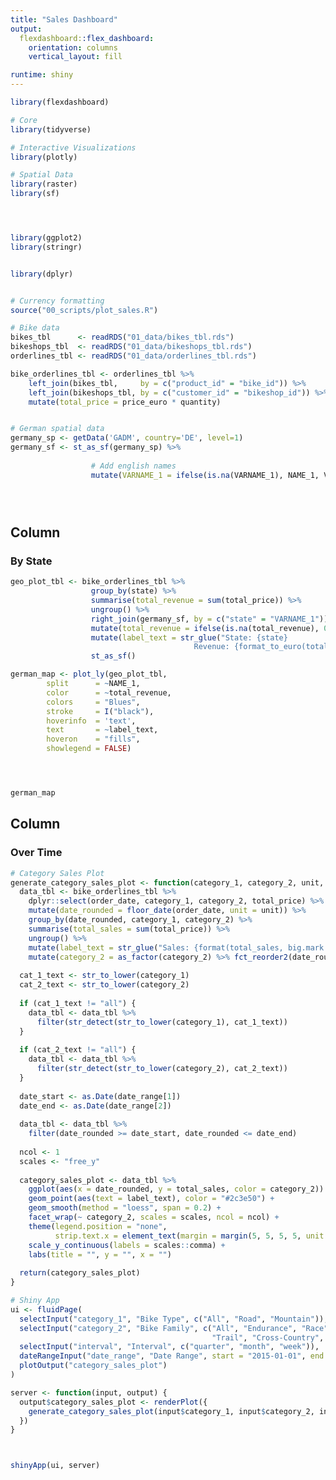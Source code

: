 ```yaml
---
title: "Sales Dashboard"
output: 
  flexdashboard::flex_dashboard:
    orientation: columns
    vertical_layout: fill

runtime: shiny
---
```


```r
library(flexdashboard)

# Core
library(tidyverse)

# Interactive Visualizations
library(plotly)

# Spatial Data
library(raster)
library(sf)




library(ggplot2)
library(stringr)


library(dplyr)


# Currency formatting
source("00_scripts/plot_sales.R")
```

```r
# Bike data
bikes_tbl      <- readRDS("01_data/bikes_tbl.rds")
bikeshops_tbl  <- readRDS("01_data/bikeshops_tbl.rds")
orderlines_tbl <- readRDS("01_data/orderlines_tbl.rds")

bike_orderlines_tbl <- orderlines_tbl %>%
    left_join(bikes_tbl,     by = c("product_id" = "bike_id")) %>%
    left_join(bikeshops_tbl, by = c("customer_id" = "bikeshop_id")) %>%
    mutate(total_price = price_euro * quantity)


# German spatial data
germany_sp <- getData('GADM', country='DE', level=1) 
germany_sf <- st_as_sf(germany_sp) %>% 
  
                  # Add english names
                  mutate(VARNAME_1 = ifelse(is.na(VARNAME_1), NAME_1, VARNAME_1)) 





```


Column {data-width=500}
---------------------------------------------------------------

### By State

```r
geo_plot_tbl <- bike_orderlines_tbl %>% 
                  group_by(state) %>%
                  summarise(total_revenue = sum(total_price)) %>%
                  ungroup() %>%
                  right_join(germany_sf, by = c("state" = "VARNAME_1")) %>% 
                  mutate(total_revenue = ifelse(is.na(total_revenue), 0, total_revenue)) %>% 
                  mutate(label_text = str_glue("State: {state}
                                         Revenue: {format_to_euro(total_revenue)}")) %>% 
                  st_as_sf()
```


```r
german_map <- plot_ly(geo_plot_tbl, 
        split      = ~NAME_1, 
        color      = ~total_revenue,
        colors     = "Blues",
        stroke     = I("black"),
        hoverinfo  = 'text', 
        text       = ~label_text, 
        hoveron    = "fills", 
        showlegend = FALSE) 




german_map

```

Column {data-width=500}
---------------------------------------------------------------


### Over Time

```r


# Category Sales Plot
generate_category_sales_plot <- function(category_1, category_2, unit, date_range) {
  data_tbl <- bike_orderlines_tbl %>%
    dplyr::select(order_date, category_1, category_2, total_price) %>%
    mutate(date_rounded = floor_date(order_date, unit = unit)) %>%
    group_by(date_rounded, category_1, category_2) %>%
    summarise(total_sales = sum(total_price)) %>%
    ungroup() %>%
    mutate(label_text = str_glue("Sales: {format(total_sales, big.mark = ',')}\nDate: {format(date_rounded, '%B %Y')}")) %>%
    mutate(category_2 = as_factor(category_2) %>% fct_reorder2(date_rounded, total_sales))
  
  cat_1_text <- str_to_lower(category_1)
  cat_2_text <- str_to_lower(category_2)
  
  if (cat_1_text != "all") {
    data_tbl <- data_tbl %>%
      filter(str_detect(str_to_lower(category_1), cat_1_text))
  }
  
  if (cat_2_text != "all") {
    data_tbl <- data_tbl %>%
      filter(str_detect(str_to_lower(category_2), cat_2_text))
  }
  
  date_start <- as.Date(date_range[1])
  date_end <- as.Date(date_range[2])
  
  data_tbl <- data_tbl %>%
    filter(date_rounded >= date_start, date_rounded <= date_end)
  
  ncol <- 1
  scales <- "free_y"
  
  category_sales_plot <- data_tbl %>%
    ggplot(aes(x = date_rounded, y = total_sales, color = category_2)) +
    geom_point(aes(text = label_text), color = "#2c3e50") +
    geom_smooth(method = "loess", span = 0.2) +
    facet_wrap(~ category_2, scales = scales, ncol = ncol) +
    theme(legend.position = "none",
          strip.text.x = element_text(margin = margin(5, 5, 5, 5, unit = "pt"))) +
    scale_y_continuous(labels = scales::comma) +
    labs(title = "", y = "", x = "")
  
  return(category_sales_plot)
}

# Shiny App
ui <- fluidPage(
  selectInput("category_1", "Bike Type", c("All", "Road", "Mountain")),
  selectInput("category_2", "Bike Family", c("All", "Endurance", "Race", "Cyclocross", "Triathlon Bike",
                                             "Trail", "Cross-Country", "Enduro", "Downhill", "Dirt Jump", "Fat Bikes")),
  selectInput("interval", "Interval", c("quarter", "month", "week")),
  dateRangeInput("date_range", "Date Range", start = "2015-01-01", end = Sys.Date(), format = "yyyy-mm-dd"),
  plotOutput("category_sales_plot")
)

server <- function(input, output) {
  output$category_sales_plot <- renderPlot({
    generate_category_sales_plot(input$category_1, input$category_2, input$interval, input$date_range)
  })
}



shinyApp(ui, server)



```